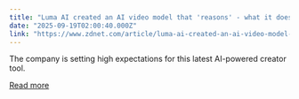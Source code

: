 ```yaml
---
title: "Luma AI created an AI video model that 'reasons' - what it does differently"
date: "2025-09-19T02:00:40.000Z"
link: "https://www.zdnet.com/article/luma-ai-created-an-ai-video-model-that-reasons-what-it-does-differently/"
---
```


The company is setting high expectations for this latest AI-powered creator tool.

[Read more](https://www.zdnet.com/article/luma-ai-created-an-ai-video-model-that-reasons-what-it-does-differently/)
